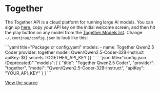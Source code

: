 
# Together

The Together API is a cloud platform for running large AI models. You can sign up [here](https://api.together.xyz/signup), copy your API key on the initial welcome screen, and then hit the play button on any model from the [Together Models list](https://docs.together.ai/docs/serverless-models). Change `~/.continue/config.json` to look like this:

<Tabs groupId="config-example">
	<TabItem value="yaml" label="YAML">
		```yaml title="Package or config.yaml"
		models:
		  - name: Together Qwen2.5 Coder
		    provider: together
		    model: Qwen/Qwen2.5-Coder-32B-Instruct
        	apiKey: ${{ secrets.TOGETHER_API_KEY }}
		```
	</TabItem>
	<TabItem value="json" label="JSON">
		```json title="config.json (Deprecated)"
      "models": [
        {
          "title": "Together Qwen2.5 Coder",
          "provider": "together",
          "model": "Qwen/Qwen2.5-Coder-32B-Instruct",
          "apiKey": "YOUR_API_KEY"
        }
      ]
		```
	</TabItem>
</Tabs>

[View the source](https://github.com/continuedev/continue/blob/main/core/llm/llms/Together.ts)
